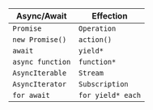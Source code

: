 

| Async/Await      | Effection         |
| ---------------- | ----------------- |
| `Promise`        | `Operation`       |
| `new Promise()`  | `action()`        |
| `await`          | `yield*`          |
| `async function` | `function*`       |
| `AsyncIterable`  | `Stream`          |
| `AsyncIterator`  | `Subscription`    |
| `for await`      | `for yield* each` |

